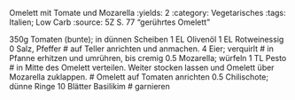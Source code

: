 Omelett mit Tomate und Mozarella
:yields: 2
:category: Vegetarisches
:tags: Italien; Low Carb
:source: 5Z S. 77 "gerührtes Omelett"

350g Tomaten (bunte); in dünnen Scheiben
1 EL Olivenöl
1 EL Rotweinessig
0 Salz, Pfeffer
# auf Teller anrichten und anmachen.
4 Eier; verquirlt
# in Pfanne erhitzen und umrühren, bis cremig
0.5 Mozarella; würfeln
1 TL Pesto
# in Mitte des Omelett verteilen. Weiter stocken lassen und Omelett über Mozarella zuklappen.
# Omelett auf Tomaten anrichten
0.5 Chilischote; dünne Ringe
10 Blätter Basilikim
# garnieren